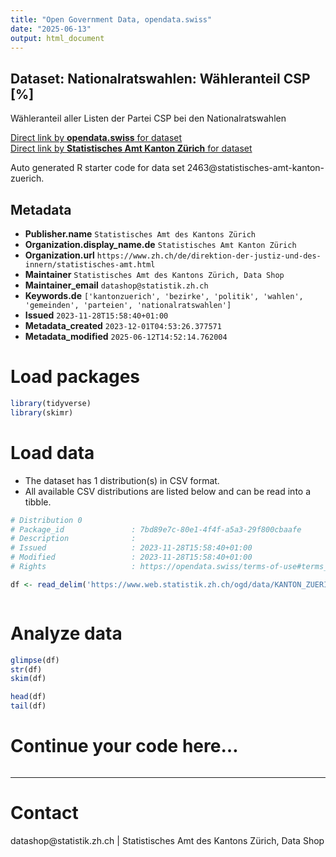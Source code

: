```yaml
---
title: "Open Government Data, opendata.swiss"
date: "2025-06-13"
output: html_document
---
```


## Dataset: Nationalratswahlen: Wähleranteil CSP [%]

Wähleranteil aller Listen der Partei CSP bei den Nationalratswahlen

[Direct link by **opendata.swiss** for dataset](https://opendata.swiss/de/dataset/nrw-wahleranteil-csp)<br>
[Direct link by **Statistisches Amt Kanton Zürich** for dataset](https://www.zh.ch/de/politik-staat/gemeinden/gemeindeportraet.html)

Auto generated R starter code for data set 2463@statistisches-amt-kanton-zuerich.

## Metadata

- **Publisher.name** `Statistisches Amt des Kantons Zürich`
- **Organization.display_name.de** `Statistisches Amt Kanton Zürich`
- **Organization.url** `https://www.zh.ch/de/direktion-der-justiz-und-des-innern/statistisches-amt.html`
- **Maintainer** `Statistisches Amt des Kantons Zürich, Data Shop`
- **Maintainer_email** `datashop@statistik.zh.ch`
- **Keywords.de** `['kantonzuerich', 'bezirke', 'politik', 'wahlen', 'gemeinden', 'parteien', 'nationalratswahlen']`
- **Issued** `2023-11-28T15:58:40+01:00`
- **Metadata_created** `2023-12-01T04:53:26.377571`
- **Metadata_modified** `2025-06-12T14:52:14.762004`


# Load packages

```r

library(tidyverse)
library(skimr)

```

# Load data

-   The dataset has 1 distribution(s) in CSV format.
-   All available CSV distributions are listed below and can be read into a tibble.

```r

# Distribution 0
# Package_id               : 7bd89e7c-80e1-4f4f-a5a3-29f800cbaafe
# Description              : 
# Issued                   : 2023-11-28T15:58:40+01:00
# Modified                 : 2023-11-28T15:58:40+01:00
# Rights                   : https://opendata.swiss/terms-of-use#terms_open

df <- read_delim('https://www.web.statistik.zh.ch/ogd/data/KANTON_ZUERICH_845.csv')



```

# Analyze data

```r

glimpse(df)
str(df)
skim(df)

head(df)
tail(df)

```

# Continue your code here...

```r

```

------------------------------------------------------------------------

# Contact

datashop@statistik.zh.ch | Statistisches Amt des Kantons Zürich, Data Shop
